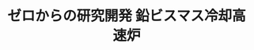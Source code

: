 ﻿---
title: "ゼロからの研究開発 鉛ビスマス冷却高速炉"
category: "環境・社会理工学院"
vol: 81
interviewee: "高橋 実"
url: "https://search.star.titech.ac.jp/titech-ss/pursuer.act?event=outside&key_rid=1000161758&lang=jp"
tags: ["材料","制御","設計","原子","実験"]
pdf: "81-4-takahashi.pdf"
career: ""
preface: "高橋研究室では将来の原子力発電において利用が検討されている鉛ビスマス冷却高速炉について研究を行なっている。本稿では原子力発電の基本的な分類や発電方法を取り上げ、その中でも高橋研究室で行われている、鉛ビスマス冷却高速炉における設計・理論の提唱、炉材料の腐食実験や酸素濃度の制御について深く掘り下げていく。"
---
